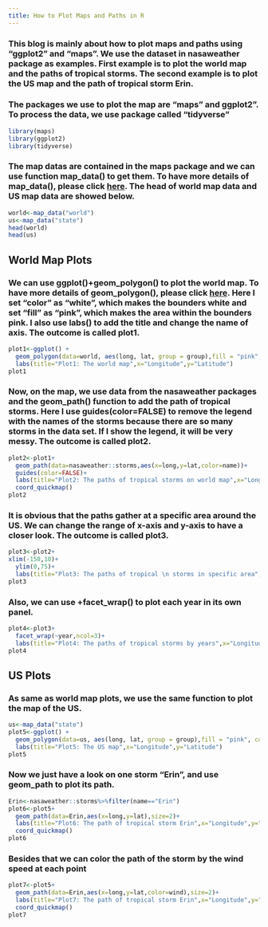 ```yaml
---
title: How to Plot Maps and Paths in R
---
```


### This blog is mainly about how to plot maps and paths using "ggplot2" and "maps". We use the dataset in nasaweather package as examples. First example is to plot the world map and the paths of tropical storms. The second example is to plot the US map and the path of tropical storm Erin. 

### The packages we use to plot the map are "maps" and ggplot2". To process the data, we use package called "tidyverse"
```r
library(maps)
library(ggplot2)
library(tidyverse)
```


### The map datas are contained in the maps package and we can use function map_data() to get them. To have more details of map_data(), please click [here](https://www.rdocumentation.org/packages/ggplot2/versions/3.2.1/topics/map_data). The head of world map data and US map data are showed below.

```r
world<-map_data("world")
us<-map_data("state")
head(world)
head(us)
```



## World Map Plots

### We can use ggplot()+geom_polygon() to plot the world map. To have more details of geom_polygon(), please click [here](https://ggplot2.tidyverse.org/reference/geom_polygon.html). Here I set "color" as "white", which makes the bounders white and set "fill" as "pink", which makes the area within the bounders pink. I also use labs() to add the title and change the name of axis. The outcome is called plot1.

```r
plot1<-ggplot() +
  geom_polygon(data=world, aes(long, lat, group = group),fill = "pink", color = "white")+
  labs(title="Plot1: The world map",x="Longitude",y="Latitude")
plot1
```

### Now, on the map, we use data from the nasaweather packages and the geom_path() function to add the path of tropical storms. Here I use guides(color=FALSE) to remove the legend with the names of the storms because there are so many storms in the data set. If I show the legend, it will be very messy. The outcome is called plot2.

```r
plot2<-plot1+
  geom_path(data=nasaweather::storms,aes(x=long,y=lat,color=name))+
  guides(color=FALSE)+
  labs(title="Plot2: The paths of tropical storms on world map",x="Longitude",y="Latitude")+
  coord_quickmap()
plot2

```

### It is obvious that the paths gather at a specific area around the US. We can change the range of x-axis and y-axis to have a closer look. The outcome is called plot3. 

```r
plot3<-plot2+
xlim(-150,10)+
  ylim(0,75)+
  labs(title="Plot3: The paths of tropical \n storms in specific area",x="Longitude",y="Latitude")
plot3
```

### Also, we can use +facet_wrap() to plot each year in its own panel.
```r
plot4<-plot3+
  facet_wrap(~year,ncol=3)+ 
  labs(title="Plot4: The paths of tropical storms by years",x="Longitude",y="Latitude")
plot4
```

## US Plots

### As same as world map plots, we use the same function to plot the map of the US.


```r
us<-map_data("state")
plot5<-ggplot() +
  geom_polygon(data=us, aes(long, lat, group = group),fill = "pink", color = "white")+
  labs(title="Plot5: The US map",x="Longitude",y="Latitude")
plot5
```

### Now we just have a look on one storm "Erin", and use geom_path to plot its path.

```r
Erin<-nasaweather::storms%>%filter(name=="Erin")
plot6<-plot5+  
  geom_path(data=Erin,aes(x=long,y=lat),size=2)+
  labs(title="Plot6: The path of tropical storm Erin",x="Longitude",y="Latitude")+
  coord_quickmap()
plot6
```

### Besides that we can color the path of the storm by the wind speed at each point

```r
plot7<-plot5+  
  geom_path(data=Erin,aes(x=long,y=lat,color=wind),size=2)+
  labs(title="Plot7: The path of tropical storm Erin",x="Longitude",y="Latitude",color="Wind speed (in knots)")+
  coord_quickmap()
plot7
```

